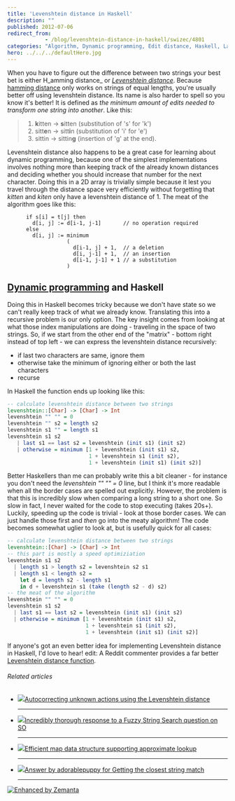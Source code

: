 ```yaml
---
title: 'Levenshtein distance in Haskell'
description: ""
published: 2012-07-06
redirect_from: 
            - /blog/levenshtein-distance-in-haskell/swizec/4801
categories: "Algorithm, Dynamic programming, Edit distance, Haskell, Languages, Levenshtein distance, Programming, String searching algorithm, Uncategorized"
hero: ../../../defaultHero.jpg
---
```


When you have to figure out the difference between two strings your best bet is either H_amming distance_ or _[Levenshtein distance](http://en.wikipedia.org/wiki/Levenshtein_distance "Levenshtein distance")_. Because [hamming distance](http://en.wikipedia.org/wiki/Hamming_distance "Hamming distance") only works on strings of equal lengths, you're usually better off using levenshtein distance. Its name is also harder to spell so you know it's better! It is defined as _the minimum amount of edits needed to transform one string into another_. Like this:

> 1.  **k**itten → **s**itten (substitution of 's' for 'k')
> 2.  sitt**e**n → sitt**i**n (substitution of 'i' for 'e')
> 3.  sittin → sittin**g** (insertion of 'g' at the end).

Levenshtein distance also happens to be a great case for learning about dynamic programming, because one of the simplest implementations involves nothing more than keeping track of the already known distances and deciding whether you should increase that number for the next character. Doing this in a 2D array is trivially simple because it lest you travel through the distance space very efficiently without forgetting that _kitten_ and _kiten_ only have a levenshtein distance of 1. The meat of the algorithm goes like this:

```pseudo
      if s[i] = t[j] then
        d[i, j] := d[i-1, j-1]       // no operation required
      else
        d[i, j] := minimum
                   (
                     d[i-1, j] + 1,  // a deletion
                     d[i, j-1] + 1,  // an insertion
                     d[i-1, j-1] + 1 // a substitution
                   )
```

## [Dynamic programming](http://en.wikipedia.org/wiki/Dynamic_programming "Dynamic programming") and Haskell

Doing this in Haskell becomes tricky because we don't have state so we can't really keep track of what we already know. Translating this into a recursive problem is our only option. The key insight comes from looking at what those index manipulations are doing - traveling in the space of two strings. So, if we start from the other end of the "matrix" - bottom right instead of top left - we can express the levenshtein distance recursively:

-   if last two characters are same, ignore them
-   otherwise take the minimum of ignoring either or both the last characters
-   recurse

In Haskell the function ends up looking like this:

```haskell
-- calculate levenshtein distance between two strings
levenshtein::[Char] -> [Char] -> Int
levenshtein "" "" = 0
levenshtein "" s2 = length s2
levenshtein s1 "" = length s1
levenshtein s1 s2
   | last s1 == last s2 = levenshtein (init s1) (init s2)
   | otherwise = minimum [1 + levenshtein (init s1) s2,
                          1 + levenshtein s1 (init s2),
                          1 + levenshtein (init s1) (init s2)]
```

Better Haskellers than me can probably write this a bit cleaner - for instance you don't need the _levenshtein "" "" = 0_ line, but I think it's more readable when all the border cases are spelled out explicitly. However, the problem is that this is incredibly slow when comparing a long string to a short one. So slow in fact, I never waited for the code to stop executing (takes 20s+). Luckily, speeding up the code is trivial - look at those border cases. We can just handle those first and _then_ go into the meaty algorithm! The code becomes somewhat uglier to look at, but is usefully quick for all cases:

```haskell
-- calculate levenshtein distance between two strings
levenshtein::[Char] -> [Char] -> Int
-- this part is mostly a speed optimiziation
levenshtein s1 s2
  | length s1 > length s2 = levenshtein s2 s1
  | length s1 < length s2 =
    let d = length s2 - length s1
    in d + levenshtein s1 (take (length s2 - d) s2)
-- the meat of the algorithm
levenshtein "" "" = 0
levenshtein s1 s2
  | last s1 == last s2 = levenshtein (init s1) (init s2)
  | otherwise = minimum [1 + levenshtein (init s1) s2,
                         1 + levenshtein s1 (init s2),
                         1 + levenshtein (init s1) (init s2)]
```

If anyone's got an even better idea for implementing Levenshtein distance in Haskell, I'd love to hear! edit: A Reddit commenter provides a far better [Levenshtein distance function](http://www.reddit.com/r/programming/comments/w4gs6/levenshtein_distance_in_haskell/c5a6jjz).

###### Related articles

-   [![](http://i.zemanta.com/87510074_80_80.jpg)](http://www.jefclaes.be/2012/01/autocorrecting-unknown-actions-using.html)[Autocorrecting unknown actions using the Levenshtein distance](http://www.jefclaes.be/2012/01/autocorrecting-unknown-actions-using.html)

    * * *

-   [![](http://i.zemanta.com/87174255_80_80.jpg)](http://stackoverflow.com/questions/5859561/getting-the-closest-string-match)[Incredibly thorough response to a Fuzzy String Search question on SO](http://stackoverflow.com/questions/5859561/getting-the-closest-string-match)

    * * *

-   [![](http://i.zemanta.com/91010017_80_80.jpg)](http://cs.stackexchange.com/questions/2093/efficient-map-data-structure-supporting-approximate-lookup)[Efficient map data structure supporting approximate lookup](http://cs.stackexchange.com/questions/2093/efficient-map-data-structure-supporting-approximate-lookup)

    * * *

-   [![](http://i.zemanta.com/87179321_80_80.jpg)](http://stackoverflow.com/questions/5859561/getting-the-closest-string-match/5859691)[Answer by adorablepuppy for Getting the closest string match](http://stackoverflow.com/questions/5859561/getting-the-closest-string-match/5859691)

    * * *

[![Enhanced by Zemanta](http://img.zemanta.com/zemified_e.png?x-id=350fa2c4-f571-457e-a891-22f73c43d8a7)](http://www.zemanta.com/?px "Enhanced by Zemanta")
